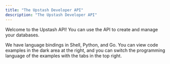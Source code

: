 ```yaml
---
title: "The Upstash Developer API"
description: "The Upstash Developer API"
---
```


Welcome to the Upstash API! You can use the API to create and manage your databases.

We have language bindings in Shell, Python, and Go. You can view code examples in the dark area at the right, and you can switch the programming language of the examples with the tabs in the top right.
